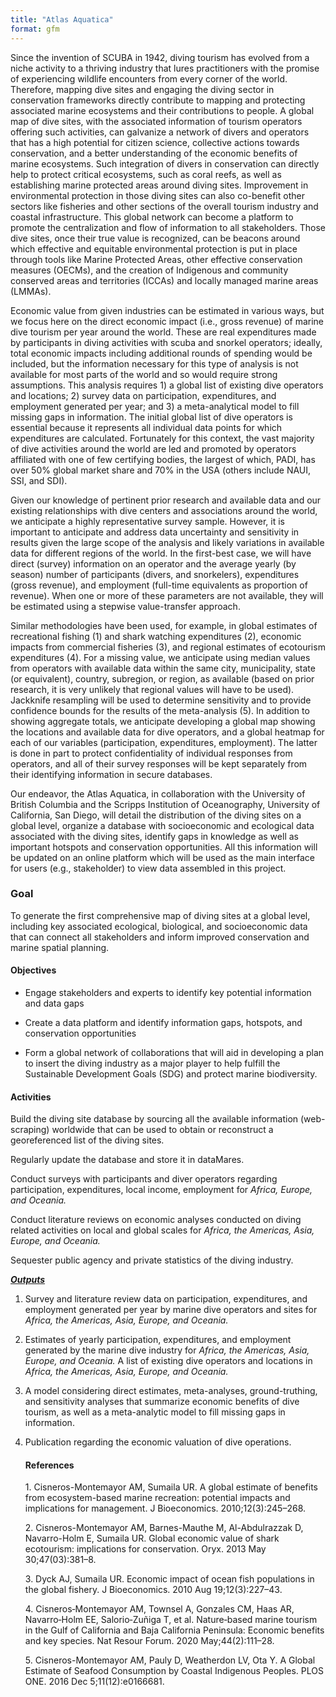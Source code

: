 ```yaml
---
title: "Atlas Aquatica"
format: gfm
---
```


Since the invention of SCUBA in 1942, diving tourism has evolved from a niche activity to a thriving industry that lures practitioners with the promise of experiencing wildlife encounters from every corner of the world. Therefore, mapping dive sites and engaging the diving sector in conservation frameworks directly contribute to mapping and protecting associated marine ecosystems and their contributions to people. A global map of dive sites, with the associated information of tourism operators offering such activities, can galvanize a network of divers and operators that has a high potential for citizen science, collective actions towards conservation, and a better understanding of the economic benefits of marine ecosystems. Such integration of divers in conservation can directly help to protect critical ecosystems, such as coral reefs, as well as establishing marine protected areas around diving sites. Improvement in environmental protection in those diving sites can also co-benefit other sectors like fisheries and other sections of the overall tourism industry and coastal infrastructure. This global network can become a platform to promote the centralization and flow of information to all stakeholders. Those dive sites, once their true value is recognized, can be beacons around which effective and equitable environmental protection is put in place through tools like Marine Protected Areas, other effective conservation measures (OECMs), and the creation of Indigenous and community conserved areas and territories (ICCAs) and locally managed marine areas (LMMAs).

Economic value from given industries can be estimated in various ways, but we focus here on the direct economic impact (i.e., gross revenue) of marine dive tourism per year around the world. These are real expenditures made by participants in diving activities with scuba and snorkel operators; ideally, total economic impacts including additional rounds of spending would be included, but the information necessary for this type of analysis is not available for most parts of the world and so would require strong assumptions. This analysis requires 1) a global list of existing dive operators and locations; 2) survey data on participation, expenditures, and employment generated per year; and 3) a meta-analytical model to fill missing gaps in information. The initial global list of dive operators is essential because it represents all individual data points for which expenditures are calculated. Fortunately for this context, the vast majority of dive activities around the world are led and promoted by operators affiliated with one of few certifying bodies, the largest of which, PADI, has over 50% global market share and 70% in the USA (others include NAUI, SSI, and SDI).

Given our knowledge of pertinent prior research and available data and our existing relationships with dive centers and associations around the world, we anticipate a highly representative survey sample. However, it is important to anticipate and address data uncertainty and sensitivity in results given the large scope of the analysis and likely variations in available data for different regions of the world. In the first-best case, we will have direct (survey) information on an operator and the average yearly (by season) number of participants (divers, and snorkelers), expenditures (gross revenue), and employment (full-time equivalents as proportion of revenue). When one or more of these parameters are not available, they will be estimated using a stepwise value-transfer approach.

Similar methodologies have been used, for example, in global estimates of recreational fishing (1) and shark watching expenditures (2), economic impacts from commercial fisheries (3), and regional estimates of ecotourism expenditures (4). For a missing value, we anticipate using median values from operators with available data within the same city, municipality, state (or equivalent), country, subregion, or region, as available (based on prior research, it is very unlikely that regional values will have to be used). Jackknife resampling will be used to determine sensitivity and to provide confidence bounds for the results of the meta-analysis (5). In addition to showing aggregate totals, we anticipate developing a global map showing the locations and available data for dive operators, and a global heatmap for each of our variables (participation, expenditures, employment). The latter is done in part to protect confidentiality of individual responses from operators, and all of their survey responses will be kept separately from their identifying information in secure databases.

Our endeavor, the Atlas Aquatica, in collaboration with the University of British Columbia and the Scripps Institution of Oceanography, University of California, San Diego, will detail the distribution of the diving sites on a global level, organize a
database with socioeconomic and ecological data associated with the diving
sites, identify gaps in knowledge as well as important hotspots and conservation opportunities. All this information will be updated on an online platform which will be used as the main interface for users (e.g., stakeholder) to view data assembled in this project.

### Goal 

To generate the first comprehensive map of diving sites at a global level,
including key associated ecological, biological, and socioeconomic data that
can connect all stakeholders and inform improved conservation and marine
spatial planning.

#### Objectives

-   Engage stakeholders and experts to identify key potential information and data gaps

-   Create a data platform and identify information gaps, hotspots, and conservation opportunities

-   Form a global network of collaborations that will aid in developing a plan to insert the diving industry as a major player to help fulfill the Sustainable
    Development Goals (SDG) and protect marine biodiversity.

#### Activities

Build the diving site database by sourcing all the available information (web-scraping) worldwide that can be used to obtain or reconstruct a georeferenced list of the diving sites.

Regularly update the database and store it in dataMares.

Conduct surveys with participants and diver operators regarding participation, expenditures, local income, employment for *Africa, Europe, and Oceania.*

Conduct literature reviews on economic analyses conducted on diving related activities on local and global scales for *Africa, the Americas, Asia, Europe, and Oceania.*

Sequester public agency and private statistics of the diving industry.

[***Outputs***]{.underline}

1.  Survey and literature review data on participation, expenditures, and employment generated per year by marine dive operators and sites for *Africa, the Americas, Asia, Europe, and Oceania.*

2.  Estimates of yearly participation, expenditures, and employment generated by the marine dive industry for *Africa, the Americas, Asia, Europe, and Oceania.* A list of existing dive operators and locations in *Africa, the Americas, Asia, Europe, and Oceania.*

3.  A model considering direct estimates, meta-analyses, ground-truthing, and sensitivity analyses that summarize economic benefits of dive tourism, as well as a meta-analytic model to fill missing gaps in information.

4.  Publication regarding the economic valuation of dive operations.

    #### References

    1\. Cisneros-Montemayor AM, Sumaila UR. A global
    estimate of benefits from ecosystem-based marine recreation: potential impacts
    and implications for management. J Bioeconomics. 2010;12(3):245--268.

    2\. Cisneros-Montemayor AM, Barnes-Mauthe M, Al-Abdulrazzak D,
    Navarro-Holm E, Sumaila UR. Global economic value of shark ecotourism:
    implications for conservation. Oryx. 2013 May 30;47(03):381--8.

    3\. Dyck AJ, Sumaila UR. Economic impact of ocean fish populations in
    the global fishery. J Bioeconomics. 2010 Aug 19;12(3):227--43.

    4\. Cisneros‐Montemayor AM, Townsel A, Gonzales CM, Haas AR,
    Navarro‐Holm EE, Salorio‐Zuñiga T, et al. Nature‐based marine tourism in the
    Gulf of California and Baja California Peninsula: Economic benefits and key
    species. Nat Resour Forum. 2020 May;44(2):111--28.

    5\. Cisneros-Montemayor AM, Pauly D, Weatherdon LV, Ota Y. A Global
    Estimate of Seafood Consumption by Coastal Indigenous Peoples. PLOS ONE. 2016
    Dec 5;11(12):e0166681.

